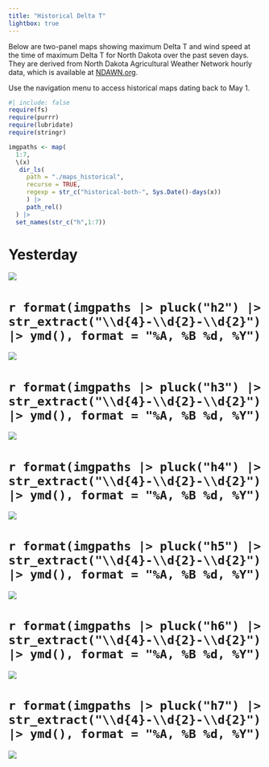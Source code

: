 ```yaml
---
title: "Historical Delta T"
lightbox: true
---
```


Below are two-panel maps showing maximum Delta T and wind speed at the time of maximum Delta T for North Dakota over the past seven days. They are derived from North Dakota Agricultural Weather Network hourly data, which is available at [NDAWN.org](https://ndawn.ndsu.nodak.edu/current.html).

Use the navigation menu to access historical maps dating back to May 1.

```r
#| include: false
require(fs)
require(purrr)
require(lubridate)
require(stringr)

imgpaths <- map(
  1:7,
  \(x)
   dir_ls(
     path = "./maps_historical",
     recurse = TRUE,
     regexp = str_c("historical-both-", Sys.Date()-days(x))
     ) |> 
     path_rel()
  ) |> 
  set_names(str_c("h",1:7))
```

# Yesterday
![](`r imgpaths |> pluck("h1")`){group="historical-gallery"}

# `r format(imgpaths |> pluck("h2") |> str_extract("\\d{4}-\\d{2}-\\d{2}") |> ymd(), format = "%A, %B %d, %Y")`
![](`r imgpaths |> pluck("h2")`){group="historical-gallery"}

# `r format(imgpaths |> pluck("h3") |> str_extract("\\d{4}-\\d{2}-\\d{2}") |> ymd(), format = "%A, %B %d, %Y")`
![](`r imgpaths |> pluck("h3")`){group="historical-gallery"}

# `r format(imgpaths |> pluck("h4") |> str_extract("\\d{4}-\\d{2}-\\d{2}") |> ymd(), format = "%A, %B %d, %Y")`
![](`r imgpaths |> pluck("h4")`){group="historical-gallery"}

# `r format(imgpaths |> pluck("h5") |> str_extract("\\d{4}-\\d{2}-\\d{2}") |> ymd(), format = "%A, %B %d, %Y")`
![](`r imgpaths |> pluck("h5")`){group="historical-gallery"}

# `r format(imgpaths |> pluck("h6") |> str_extract("\\d{4}-\\d{2}-\\d{2}") |> ymd(), format = "%A, %B %d, %Y")`
![](`r imgpaths |> pluck("h6")`){group="historical-gallery"}

# `r format(imgpaths |> pluck("h7") |> str_extract("\\d{4}-\\d{2}-\\d{2}") |> ymd(), format = "%A, %B %d, %Y")`
![](`r imgpaths |> pluck("h7")`){group="historical-gallery"}